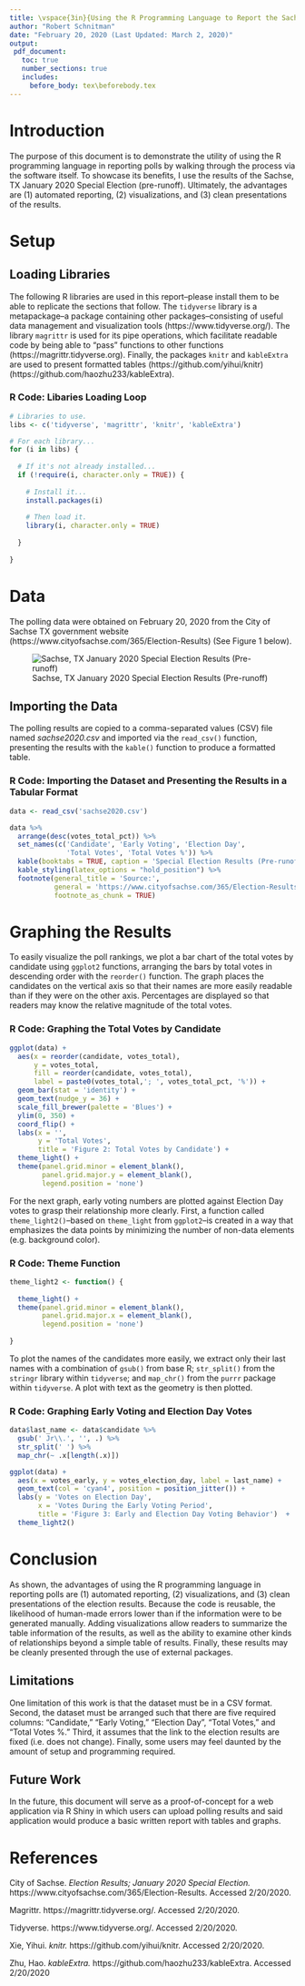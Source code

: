 ```yaml
---
title: \vspace{3in}{Using the R Programming Language to Report the Sachse, TX January 2020 Special Election Pre-runoff Results}
author: "Robert Schnitman"
date: "February 20, 2020 (Last Updated: March 2, 2020)"
output:
 pdf_document:
   toc: true
   number_sections: true
   includes:
     before_body: tex\beforebody.tex
---
```


\newpage

# Introduction
\pagenumbering{arabic} 

The purpose of this document is to demonstrate the utility of using the R programming language in reporting polls by walking through the process via the software itself. To showcase its benefits, I use the results of the Sachse, TX January 2020 Special Election (pre-runoff). Ultimately, the advantages are (1) automated reporting, (2) visualizations, and (3) clean presentations of the results.

# Setup

## Loading Libraries

The following R libraries are used in this report--please install them to be able to replicate the sections that follow. The `tidyverse` library is a metapackage--a package containing other packages--consisting of useful data management and visualization tools (https://www.tidyverse.org/). The library `magrittr` is used for its pipe operations, which facilitate readable code by being able to "pass" functions to other functions (https://magrittr.tidyverse.org). Finally, the packages `knitr` and `kableExtra` are used to present formatted tables (https://github.com/yihui/knitr) (https://github.com/haozhu233/kableExtra).

### R Code: Libaries Loading Loop
```r
# Libraries to use.
libs <- c('tidyverse', 'magrittr', 'knitr', 'kableExtra')

# For each library...
for (i in libs) { 
  
  # If it's not already installed...
  if (!require(i, character.only = TRUE)) { 
    
    # Install it...
    install.packages(i) 
    
    # Then load it.
    library(i, character.only = TRUE)  
    
  }
  
}
```

# Data

The polling data were obtained on February 20, 2020 from the City of Sachse TX government website (https://www.cityofsachse.com/365/Election-Results) (See Figure 1 below).

![Sachse, TX January 2020 Special Election Results (Pre-runoff)](sachse2020.png "Results")

## Importing the Data

The polling results are copied to a comma-separated values (CSV) file named *sachse2020.csv* and imported via the `read_csv()` function, presenting the results with the `kable()` function to produce a formatted table.

### R Code: Importing the Dataset and Presenting the Results in a Tabular Format
```r
data <- read_csv('sachse2020.csv')

data %>%
  arrange(desc(votes_total_pct)) %>%
  set_names(c('Candidate', 'Early Voting', 'Election Day', 
              'Total Votes', 'Total Votes %')) %>%
  kable(booktabs = TRUE, caption = 'Special Election Results (Pre-runoff)', linesep = '') %>%
  kable_styling(latex_options = "hold_position") %>%
  footnote(general_title = 'Source:',
           general = 'https://www.cityofsachse.com/365/Election-Results',
           footnote_as_chunk = TRUE)
```

\newpage

# Graphing the Results

To easily visualize the poll rankings, we plot a bar chart of the total votes by candidate using `ggplot2` functions, arranging the bars by total votes in descending order with the `reorder()` function. The graph places the candidates on the vertical axis so that their names are more easily readable than if they were on the other axis. Percentages are displayed so that readers may know the relative magnitude of the total votes.

### R Code: Graphing the Total Votes by Candidate
```r
ggplot(data) + 
  aes(x = reorder(candidate, votes_total), 
      y = votes_total, 
      fill = reorder(candidate, votes_total),
      label = paste0(votes_total,'; ', votes_total_pct, '%')) + 
  geom_bar(stat = 'identity') + 
  geom_text(nudge_y = 36) +
  scale_fill_brewer(palette = 'Blues') + 
  ylim(0, 350) + 
  coord_flip() + 
  labs(x = '',
       y = 'Total Votes',
       title = 'Figure 2: Total Votes by Candidate') +
  theme_light() + 
  theme(panel.grid.minor = element_blank(),
        panel.grid.major.y = element_blank(),
        legend.position = 'none')

```

For the next graph, early voting numbers are plotted against Election Day votes to grasp their relationship more clearly. First, a function called `theme_light2()`--based on `theme_light` from `ggplot2`--is created in a way that emphasizes the data points by minimizing the number of non-data elements (e.g. background color).

### R Code: Theme Function
```r
theme_light2 <- function() {
  
  theme_light() + 
  theme(panel.grid.minor = element_blank(),
        panel.grid.major.x = element_blank(),
        legend.position = 'none')
  
}
```

To plot the names of the candidates more easily, we extract only their last names with a combination of `gsub()` from base R; `str_split()` from the `stringr` library within `tidyverse`; and `map_chr()` from the `purrr` package within `tidyverse`. A plot with text as the geometry is then plotted.

\newpage

### R Code: Graphing Early Voting and Election Day Votes
```r
data$last_name <- data$candidate %>%
  gsub(' Jr\\.', '', .) %>%
  str_split(' ') %>% 
  map_chr(~ .x[length(.x)])

ggplot(data) + 
  aes(x = votes_early, y = votes_election_day, label = last_name) + 
  geom_text(col = 'cyan4', position = position_jitter()) + 
  labs(y = 'Votes on Election Day',
       x = 'Votes During the Early Voting Period',
       title = 'Figure 3: Early and Election Day Voting Behavior')  +
  theme_light2()
```


# Conclusion

As shown, the advantages of using the R programming language in reporting polls are (1) automated reporting, (2) visualizations, and (3) clean presentations of the election results. Because the code is reusable, the likelihood of human-made errors lower than if the information were to be generated manually. Adding visualizations allow readers to summarize the table information of the results, as well as the ability to examine other kinds of relationships beyond a simple table of results. Finally, these results may be cleanly presented through the use of external packages. 

## Limitations
One limitation of this work is that the dataset must be in a CSV format. Second, the dataset must be arranged such that there are five required columns: "Candidate," "Early Voting," "Election Day", "Total Votes," and "Total Votes %." Third, it assumes that the link to the election results are fixed (i.e. does not change). Finally, some users may feel daunted by the amount of setup and programming required.

## Future Work
In the future, this document will serve as a proof-of-concept for a web application via R Shiny in which users can upload polling results and said application would produce a basic written report with tables and graphs.

\newpage

# References

City of Sachse. *Election Results; January 2020 Special Election.* https://www.cityofsachse.com/365/Election-Results. Accessed 2/20/2020.

Magrittr. https://magrittr.tidyverse.org/. Accessed 2/20/2020.

Tidyverse. https://www.tidyverse.org/. Accessed 2/20/2020.

Xie, Yihui. *knitr.* https://github.com/yihui/knitr. Accessed 2/20/2020.

Zhu, Hao. *kableExtra.* https://github.com/haozhu233/kableExtra. Accessed 2/20/2020